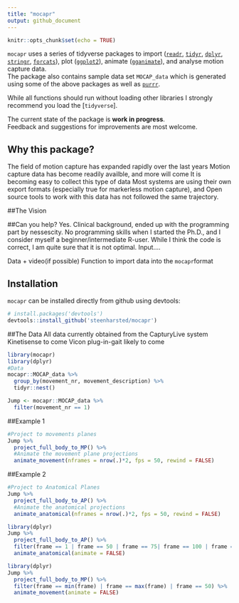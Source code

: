```yaml
---
title: "mocapr"
output: github_document
---
```

<!-- README.md is generated from README.Rmd. Please edit that file -->

```r
knitr::opts_chunk$set(echo = TRUE)
```

`mocapr` uses a series of tidyverse packages to import ([`readr`](https://github.com/tidyverse/readr), [`tidyr`](https://github.com/tidyverse/tidyr), [`dplyr`](https://github.com/tidyverse/dplyr), [`stringr`](https://github.com/tidyverse/stringr), [`forcats`](https://github.com/tidyverse/forcats)), plot ([`ggplot2`](https://github.com/tidyverse/ggplot2)), animate ([`gganimate`](https://github.com/thomasp85/gganimate)), and analyse motion capture data.  
The package also contains sample data set `MOCAP_data` which is generated using some of the above packages as well as [`purrr`](https://github.com/tidyverse/purrr).

While all functions should run without loading other libraries I strongly recommend you load the [`tidyverse`].


The current state of the package is **work in progress**.  
Feedback and suggestions for improvements are most welcome. 

## Why this package?
The field of motion capture has expanded rapidly over the last years
Motion capture data has become readily availble, and more will come
It is becoming easy to collect this type of data
Most systems are using their own export formats (especially true for markerless motion capture), and 
Open source tools to work with this data has not followed the same trajectory.

##The Vision

##Can you help?
Yes. Clinical background, ended up with the programming part by nessescity. No programming skills when I started the Ph.D., and I consider myself a beginner/intermediate R-user. While I think the code is correct, I am quite sure that it is not optimal. Input....

Data + video(if possible)
Function to import data into the `mocapr`format


## Installation
`mocapr` can  be installed directly from github using devtools:

```r
# install.packages('devtools')
devtools::install_github('steenharsted/mocapr')
```


##The Data
All data currently obtained from the CapturyLive system
Kinetisense to come
Vicon plug-in-gait likely to come



```r
library(mocapr)
library(dplyr)
#Data
mocapr::MOCAP_data %>% 
  group_by(movement_nr, movement_description) %>% 
  tidyr::nest()

Jump <- mocapr::MOCAP_data %>%
  filter(movement_nr == 1)
```

##Example 1 
```r
#Project to movements planes
Jump %>% 
  project_full_body_to_MP() %>%
  #Animate the movement plane projections
  animate_movement(nframes = nrow(.)*2, fps = 50, rewind = FALSE)
```

##Example 2
```r
#Project to Anatomical Planes 
Jump %>% 
  project_full_body_to_AP() %>% 
  #Animate the anatomical projections
  animate_anatomical(nframes = nrow(.)*2, fps = 50, rewind = FALSE)
```

```r
library(dplyr)
Jump %>% 
  project_full_body_to_AP() %>% 
  filter(frame == 1 | frame == 50 | frame == 75| frame == 100 | frame == 150 | frame == max(frame)) %>% 
  animate_anatomical(animate = FALSE)
```

```r
library(dplyr)
Jump %>% 
  project_full_body_to_MP() %>% 
  filter(frame == min(frame) | frame == max(frame) | frame == 50) %>% 
  animate_movement(animate = FALSE)
```



